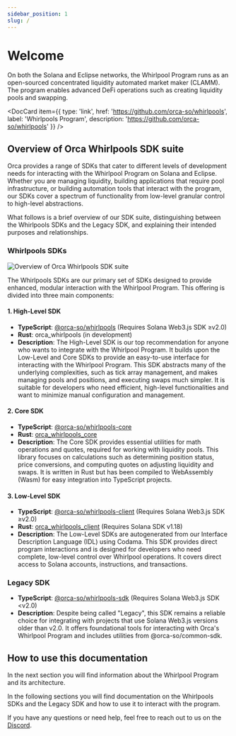 ```yaml
---
sidebar_position: 1
slug: /
---
```


# Welcome

On both the Solana and Eclipse networks, the Whirlpool Program runs as an open-sourced concentrated liquidity automated market maker (CLAMM). The program enables advanced DeFi operations such as creating liquidity pools and swapping.

<DocCard item={{
  type: 'link',
  href: 'https://github.com/orca-so/whirlpools',
  label: 'Whirlpools Program',
  description: 'https://github.com/orca-so/whirlpools'
}} />

## Overview of Orca Whirlpools SDK suite

Orca provides a range of SDKs that cater to different levels of development needs for interacting with the Whirlpool Program on Solana and Eclipse. Whether you are managing liquidity, building applications that require pool infrastructure, or building automation tools that interact with the program, our SDKs cover a spectrum of functionality from low-level granular control to high-level abstractions.

What follows is a brief overview of our SDK suite, distinguishing between the Whirlpools SDKs and the Legacy SDK, and explaining their intended purposes and relationships.

### Whirlpools SDKs

![Overview of Orca Whirlpools SDK suite](../static/img/01-Welcome/orca-sdks-overview.png)

The Whirlpools SDKs are our primary set of SDKs designed to provide enhanced, modular interaction with the Whirlpool Program. This offering is divided into three main components:

#### 1. High-Level SDK
- **TypeScript**: [@orca-so/whirlpools](https://www.npmjs.com/package/@orca-so/whirlpools) (Requires Solana Web3.js SDK ≥v2.0)
- **Rust**: orca_whirlpools (in development)
- **Description**: The High-Level SDK is our top recommendation for anyone who wants to integrate with the Whirlpool Program. It builds upon the Low-Level and Core SDKs to provide an easy-to-use interface for interacting with the Whirlpool Program. This SDK abstracts many of the underlying complexities, such as tick array management, and makes managing pools and positions, and executing swaps much simpler. It is suitable for developers who need efficient, high-level functionalities and want to minimize manual configuration and management.

#### 2. Core SDK
- **TypeScript**: [@orca-so/whirlpools-core](https://www.npmjs.com/package/@orca-so/whirlpools-core)
- **Rust**: [orca_whirlpools_core](https://crates.io/crates/orca_whirlpools_core)
- **Description**: The Core SDK provides essential utilities for math operations and quotes, required for working with liquidity pools. This library focuses on calculations such as determining position status, price conversions, and computing quotes on adjusting liquidity and swaps. It is written in Rust but has been compiled to WebAssembly (Wasm) for easy integration into TypeScript projects.

#### 3. Low-Level SDK
- **TypeScript**: [@orca-so/whirlpools-client](https://www.npmjs.com/package/@orca-so/whirlpools-client) (Requires Solana Web3.js SDK ≥v2.0)
- **Rust**: [orca_whirlpools_client](https://crates.io/crates/orca_whirlpools_client) (Requires Solana SDK v1.18)
- **Description**: The Low-Level SDKs are autogenerated from our Interface Description Language (IDL) using Codama. This SDK provides direct program interactions and is designed for developers who need complete, low-level control over Whirlpool operations. It covers direct access to Solana accounts, instructions, and transactions.

### Legacy SDK
- **TypeScript**: [@orca-so/whirlpools-sdk](https://www.npmjs.com/package/@orca-so/whirlpools-sdk) (Requires Solana Web3.js SDK \<v2.0)
- **Description**: Despite being called "Legacy", this SDK remains a reliable choice for integrating with projects that use Solana Web3.js versions older than v2.0. It offers foundational tools for interacting with Orca's Whirlpool Program and includes utilities from @orca-so/common-sdk.

## How to use this documentation

In the next section you will find information about the Whirlpool Program and its architecture.

In the following sections you will find documentation on the Whirlpools SDKs and the Legacy SDK and how to use it to interact with the program.

If you have any questions or need help, feel free to reach out to us on the [Discord](https://discord.orca.so).